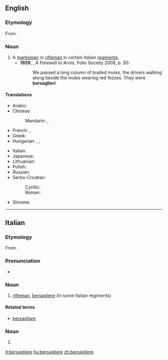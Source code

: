 ==English==
{{Wikipedia}}

===Etymology===
From {{etyl|it|en}} {{m|it|bersagliere}}.

===Noun===
{{en-noun|bersaglieri}}

# A [[marksman]] or [[rifleman]] in certain Italian [[regiment]]s.
#* '''1929''', {{w|Ernest Hemingway}}, ''A Farewell to Arms'', Folio Society 2008, p. 50:
#*: We passed a long column of loaded mules, the drivers walking along beside the mules wearing red fezzes. They were '''bersaglieri'''.

====Translations====
{{trans-top|marksman or rifleman in Italian regiments}}
* Arabic: {{t-check|ar|بيرساغلييري|m-p}}
* Chinese:
*: Mandarin: {{t|cmn|[[意大利]][[狙擊兵]]}}, {{t|cmn|[[意大利]][[狙击兵]]|tr=Yìdàlì jūjībīng}}
* French: {{t+|fr|bersaglier|m}}, {{t|fr|bersallier|m}}
* Greek: {{t-check|el|μπερσαλιέρε|m}}
* Hungarian: {{t+|hu|lövész}}, {{t+|hu|mesterlövész}}, {{t+|hu|bersagliere}}
{{trans-mid}}
* Italian: {{t+|it|bersagliere|m}}
* Japanese: {{t|ja|ベルサリエーレ|tr=berusariēre|sc=Jpan}}
* Lithuanian: {{t|lt|bersaljeras|m}}
* Polish: {{t|pl|bersalierzy|m-p}}
* Russian: {{t+|ru|берсалье́р|m}}
* Serbo-Croatian:
*:Cyrillic: {{t|sh|берса̀ље̄р|m|sc=Cyrl}}
*:Roman: {{t+|sh|bersàljēr|m}}
* Slovene: {{t|sl|bersaljerji|m-p}}
{{trans-bottom}}

----

==Italian==
{{Wikipedia|lang=it}}

===Etymology===
From {{suffix|bersaglio|iere|lang=it}}.

===Pronunciation===
* {{IPA|/bersaʎˈʎɛre/|lang=it}}

===Noun===
{{it-noun|m}}

# [[rifleman]], [[#English|bersagliere]] (in some Italian regiments)

====Related terms====
* [[bersagliare]]

===Noun===
{{head|it|noun plural form|g=f}}

# {{plural of|bersagliera|lang=it}}

[[it:bersagliere]]
[[hu:bersagliere]]
[[zh:bersagliere]]